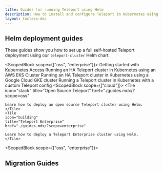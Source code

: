```yaml
---
title: Guides for running Teleport using Helm
description: How to install and configure Teleport in Kubernetes using Helm
layout: tocless-doc
---
```


## Helm deployment guides

These guides show you how to set up a full self-hosted Teleport deployment using
our `teleport-cluster` Helm chart.

<ScopedBlock scope={["oss", "enterprise"]}>
<TileSet>
    <Tile icon="kubernetes" title="Standalone Teleport Cluster" href="../getting-started.mdx">
        Getting started with Kubernetes Access
    </Tile>
    <Tile icon="kubernetes" title="HA AWS Teleport Cluster" href="./guides/aws.mdx">
        Running an HA Teleport cluster in Kubernetes using an AWS EKS Cluster
    </Tile>
    <Tile icon="kubernetes" title="HA GCP Teleport Cluster" href="./guides/gcp.mdx">
        Running an HA Teleport cluster in Kubernetes using a Google Cloud GKE cluster
    </Tile>
    <Tile icon="kubernetes" title="Custom Teleport config" href="./guides/custom.mdx">
        Running a Teleport cluster in Kubernetes with a custom Teleport config
    </Tile>
</TileSet>
</ScopedBlock>
<ScopedBlock scope={["cloud"]}>
<TileSet>
    <Tile 
    icon="stack"
    title="Open Source Teleport"
    href="./guides.mdx/?scope=oss"
  >
    Learn how to deploy an open source Teleport cluster using Helm.
    </Tile>
    <Tile 
    icon="building"
    title="Teleport Enterprise"
    href="./guides.mdx/?scope=enterprise"
  >
    Learn how to deploy a Teleport Enterprise cluster using Helm.
    </Tile>
  </TileSet>
</ScopedBlock>

<ScopedBlock scope={["oss", "enterprise"]}>

## Migration Guides

<TileSet>
<Tile
href="./guides/migration.mdx"
title="Migrating from the legacy Teleport chart"
icon="kubernetes"
>
</Tile>
</TileSet>

</ScopedBlock>